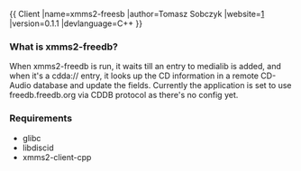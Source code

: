 {{
Client
|name=xmms2-freesb
|author=Tomasz Sobczyk
|website=[http://xmms2freedb.asth.net/]
|version=0.1.1
|devlanguage=C++
}}
=== What is xmms2-freedb? ===
When xmms2-freedb is run, it waits till an entry to medialib is added, and when it's a cdda:// entry, it looks up the CD information in a remote CD-Audio database and update the fields.
Currently the application is set to use freedb.freedb.org via CDDB protocol as there's no config yet.

=== Requirements ===
* glibc
* libdiscid
* xmms2-client-cpp